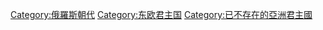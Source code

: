{{Catmore|俄罗斯沙皇国}}

[[Category:俄羅斯朝代|Category:俄羅斯朝代]]
[[Category:东欧君主国|Category:东欧君主国]]
[[Category:已不存在的亞洲君主國|Category:已不存在的亞洲君主國]]